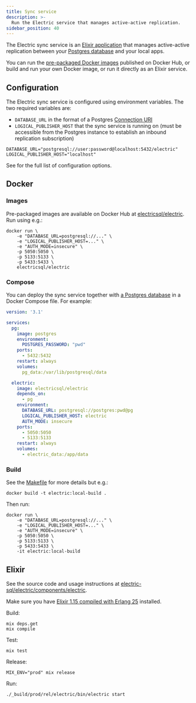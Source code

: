 ```yaml
---
title: Sync service
description: >-
  Run the Electric service that manages active-active replication.
sidebar_position: 40
---
```


The Electric sync service is an [Elixir application](https://elixir-lang.org) that manages active-active replication between your [Postgres database](./postgres.mdx) and your local apps.

You can run the [pre-packaged Docker images](#images) published on Docker Hub, or build and run your own Docker image, or run it directly as an Elixir service.

## Configuration

The Electric sync service is configured using environment variables. The two required variables are:

- `DATABASE_URL` in the format of a Postgres [Connection URI](https://www.postgresql.org/docs/current/libpq-connect.html#id-1.7.3.8.3.6)
- `LOGICAL_PUBLISHER_HOST` that the sync service is running on (must be accessible from the Postgres instance to establish an inbound replication subscription)

```shell
DATABASE_URL="postgresql://user:password@localhost:5432/electric"
LOGICAL_PUBLISHER_HOST="localhost"
```

See <DocPageLink path="api/service" /> for the full list of configuration options.

## Docker

### Images

Pre-packaged images are available on Docker Hub at [electricsql/electric](https://hub.docker.com/r/electricsql/electric). Run using e.g.:

```shell
docker run \
    -e "DATABASE_URL=postgresql://..." \
    -e "LOGICAL_PUBLISHER_HOST=..." \
    -e "AUTH_MODE=insecure" \
    -p 5050:5050 \
    -p 5133:5133 \
    -p 5433:5433 \
    electricsql/electric
```

### Compose

You can deploy the sync service together with [a Postgres database](./postgres.mdx) in a Docker Compose file. For example:

```yaml
version: '3.1'

services:
  pg:
    image: postgres
    environment:
      POSTGRES_PASSWORD: "pwd"
    ports:
      - 5432:5432
    restart: always
    volumes:
      pg_data:/var/lib/postgresql/data

  electric:
    image: electricsql/electric
    depends_on:
      - pg
    environment:
      DATABASE_URL: postgresql://postgres:pwd@pg
      LOGICAL_PUBLISHER_HOST: electric
      AUTH_MODE: insecure
    ports:
      - 5050:5050
      - 5133:5133
    restart: always
    volumes:
      - electric_data:/app/data
```

### Build

See the [Makefile](https://github.com/electric-sql/electric/blob/main/components/electric/Makefile) for more details but e.g.:

```shell
docker build -t electric:local-build .
```

Then run:

```shell
docker run \
    -e "DATABASE_URL=postgresql://..." \
    -e "LOGICAL_PUBLISHER_HOST=..." \
    -e "AUTH_MODE=insecure" \
    -p 5050:5050 \
    -p 5133:5133 \
    -p 5433:5433 \
    -it electric:local-build
```

## Elixir

See the source code and usage instructions at [electric-sql/electric/components/electric](https://github.com/electric-sql/electric/tree/main/components/electric#readme).

Make sure you have [Elixir 1.15 compiled with Erlang 25](https://thinkingelixir.com/install-elixir-using-asdf/) installed.

Build:

```shell
mix deps.get
mix compile
```

Test:

```shell
mix test
```

Release:

```shell
MIX_ENV="prod" mix release
```

Run:

```shell
./_build/prod/rel/electric/bin/electric start
```
